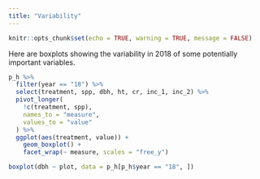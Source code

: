 ```yaml
---
title: "Variability"
---
```


```r
knitr::opts_chunk$set(echo = TRUE, warning = TRUE, message = FALSE)
```

Here are boxplots showing the variability in 2018 of some potentially important variables.

```r
p_h %>%
  filter(year == "18") %>%
  select(treatment, spp, dbh, ht, cr, inc_1, inc_2) %>%
  pivot_longer(
    !c(treatment, spp),
    names_to = "measure",
    values_to = "value"
  ) %>%
  ggplot(aes(treatment, value)) +
    geom_boxplot() +
    facet_wrap(~ measure, scales = "free_y")
```

```r
boxplot(dbh ~ plot, data = p_h[p_h$year == "18", ])
```